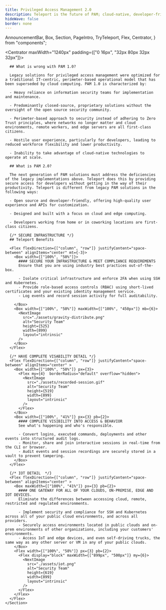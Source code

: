 ```yaml
---
title: Privileged Access Management 2.0
description: Teleport is the future of PAM; cloud-native, developer-friendly, open-source, and maintenance-free.
hideWave: false
border: none
---
```


  AnnouncementBar,
  Box,
  Section,
  PageIntro,
  TryTeleport,
  Flex,
  Centrator,
} from "components";

<Centrator maxWidth="1240px" padding={["0 16px", "32px 80px 32px 32px"]}>
  <PageIntro
    title="Privileged Access Managment 2.0"
    subtitle="Teleport Access Plane"
    description="Teleport is the future of PAM: cloud-native, developer-friendly, open-source, and maintenance-free."
    width="100%"
    verticalResponsive={false}
    renderSmallHeading={true}
  />
</Centrator>

<Section bg="flatWhite" borderTop="1px solid #F0F2F4" padding={["0 16px 16px", "8px 64px 32px"]}>
  <Centrator maxWidth="960px"  px={[0, 3]} pb={[0, 8]}>
    <Section bg="flatWhite" fontColor="darkest" lineHeight="md" fontSize="text-lg" >

      ## What is wrong with PAM 1.0?

      Legacy solutions for privileged access management were optimized for a traditional IT-centric, perimeter-based operational model that has been superseded by cloud computing. PAM 1.0 is characterized by:

      - Heavy reliance on information security teams for implementation and maintenance.

      - Predominantly closed-source, proprietary solutions without the oversight of the open source security community.

      - Perimeter-based approach to security instead of adhering to Zero Trust principles, where networks no longer matter and cloud environments, remote workers, and edge servers are all first-class citizens.

      - Hostile user experience, particularly for developers, leading to reduced workforce flexibility and lower productivity.

      - Inability to take advantage of cloud-native technologies to operate at scale.

      ## What is PAM 2.0?

      The next generation of PAM solutions must address the deficiencies of the legacy implementations above. Teleport does this by providing secure access for developers without getting in the way of their productivity. Teleport is different from legacy PAM solutions in the following ways:

      - Open source and developer-friendly, offering high-quality user experience and APIs for customization.

      - Designed and built with a focus on cloud and edge computing.

      - Developers working from home or in coworking locations are first-class citizens.

      {/* SECURE INFRASTRUCTURE */}
      ## Teleport Benefits

      <Flex flexDirection={["column", "row"]} justifyContent="space-between" alignItems="center" mt={-3}>
        <Box width={["100%", "50%"]}>
          #### SECURE YOUR INFRASTRUCTURE & MEET COMPLIANCE REQUIREMENTS
          Ensure that you are using industry best practices out-of-the-box.
          
          - Isolate critical infrastructure and enforce 2FA when using SSH and Kubernetes.
          - Provide role-based access controls (RBAC) using short-lived certificates and your existing identity management service.
          - Log events and record session activity for full auditability.
        
        </Box>
        <Box width={["100%", "50%"]} maxWidth={["100%", "450px"]} mb={6}>
          <NextImage
            src="./assets/gravity-distribute.png"
            alt="Security Team"
            height={525}
            width={899}
            layout="intrinsic"
          />
        </Box>
      </Flex>

      {/* HAVE COMPLETE VISABILITY DETAIL */}
      <Flex flexDirection={["column", "row"]} justifyContent="space-between" alignItems="center" >
        <Box width={["100%", "58%"]} px={3}>
          <Flex my={4}  borderRadius="default" overflow="hidden">
            <NextImage
              src="./assets/recorded-session.gif"
              alt="Security Team"
              height={519}
              width={899}
              layout="intrinsic"
            />
          </Flex>
        </Box>
        <Box width={["100%", "41%"]} px={3} pb={2}>
          #### COMPLETE VISIBILITY INTO ACCESS & BEHAVIOR
          See what's happening and who's responsible.
          
          - Convert logins, executed commands, deployments and other events into structured audit logs.
          - Monitor, share and join interactive sessions in real-time from the CLI or browser.
          - Audit events and session recordings are securely stored in a vault to prevent tampering.
        </Box>
      </Flex>

      {/* IOT DETAIL  */}
      <Flex flexDirection={["column", "row"]} justifyContent="space-between" alignItems="center" >
        <Box maxWidth={["100%", "41%"]} px={3} pb={2}>
          #### ONE GATEWAY FOR ALL OF YOUR CLOUDS, ON-PREMISE, EDGE AND IOT DEVICES.
          Eliminate the differences between accessing cloud, remote, restricted and regulated environments.

          - Implement security and compliance for SSH and Kubernetes across all of your public cloud environments, and across all providers.
          - Securely access environments located in public clouds and on-prem environments of other organizations, including your customers' environments.
          - Access IoT and edge devices, and even self-driving trucks, the same way as any other server or VM in any of your public clouds.
        </Box>
        <Flex width={["100%", "58%"]} px={3} pb={2}>
          <Flex display="block" maxWidth={["899px", "500px"]} my={6}>
            <NextImage
              src="./assets/iot.png"
              alt="Security Team"
              height={619}
              width={899}
              layout="intrinsic"
            />
          </Flex>
        </Flex>
      </Flex>
    </Section>
  </Centrator>
  <Section bg="flatWhite" pt={3} pb={10}>
    <AnnouncementBar type="case" rows={CompactClients} />
  </Section>
</Section>
<TryTeleport />
